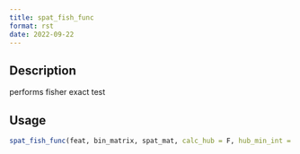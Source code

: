 ```yaml
--- 
title: spat_fish_func 
format: rst 
date: 2022-09-22 
--- 
```


## Description

performs fisher exact test


## Usage

```r
spat_fish_func(feat, bin_matrix, spat_mat, calc_hub = F, hub_min_int = 3)
```


